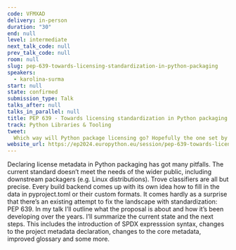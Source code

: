 ```yaml
---
code: VFMXAD
delivery: in-person
duration: "30"
end: null
level: intermediate
next_talk_code: null
prev_talk_code: null
room: null
slug: pep-639-towards-licensing-standardization-in-python-packaging
speakers:
  - karolina-surma
start: null
state: confirmed
submission_type: Talk
talks_after: null
talks_in_parallel: null
title: PEP 639 - Towards licensing standardization in Python packaging
track: Python Libraries & Tooling
tweet:
  Which way will Python package licensing go? Hopefully the one set by PEP 639
website_url: https://ep2024.europython.eu/session/pep-639-towards-licensing-standardization-in-python-packaging
---
```


Declaring license metadata in Python packaging has got many pitfalls. The
current standard doesn’t meet the needs of the wider public, including
downstream packagers (e.g. Linux distributions). Trove classifiers are all but
precise. Every build backend comes up with its own idea how to fill in the data
in pyproject.toml or their custom formats. It comes hardly as a surprise that
there’s an existing attempt to fix the landscape with standardization: PEP 639.
In my talk I’ll outline what the proposal is about and how it’s been developing
over the years. I’ll summarize the current state and the next steps. This
includes the introduction of SPDX expresssion syntax, changes to the project
metadata declaration, changes to the core metadata, improved glossary and some
more.

